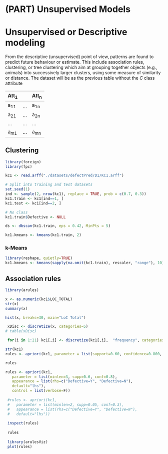 # (PART) Unsupervised Models {-}

# Unsupervised or Descriptive modeling

From the descriptive (unsupervised) point of view, patterns are found to predict future behaviour or estimate. This include association rules, clustering, or tree clustering which aim at grouping together objects (e.g., animals) into successively larger clusters, using some measure of similarity or distance. The dataset will be as the previous table without the $C$ class attribute

| Att~1~|     | Att~n~ |
|-------|-----| -------|
| a~11~ | ... | a~1n~  |
| a~21~ | ... | a~2n~  |
| ...   | ... | ...    |
| a~m1~ | ... | a~mn~  |


## Clustering

```r
library(foreign)
library(fpc)

kc1 <- read.arff("./datasets/defectPred/D1/KC1.arff")

# Split into training and test datasets
set.seed(1)
ind <- sample(2, nrow(kc1), replace = TRUE, prob = c(0.7, 0.3))
kc1.train <- kc1[ind==1, ]
kc1.test <- kc1[ind==2, ]

# No class
kc1.train$Defective <- NULL

ds <- dbscan(kc1.train, eps = 0.42, MinPts = 5)

kc1.kmeans <- kmeans(kc1.train, 2)

```

### k-Means

```r
library(reshape, quietly=TRUE)
kc1.kmeans <- kmeans(sapply(na.omit(kc1.train), rescaler, "range"), 10)
```


## Association rules

```r
library(arules)

x <- as.numeric(kc1$LOC_TOTAL)
str(x)
summary(x)

hist(x, breaks=30, main="LoC Total")

 xDisc <- discretize(x, categories=5)
# table(xDisc)

 for(i in 1:21) kc1[,i] <- discretize(kc1[,i],  "frequency", categories=5)

str(kc1)
rules <- apriori(kc1, parameter = list(support=0.60, confidence=0.800, minlen=3))

rules

rules <- apriori(kc1,
   parameter = list(minlen=3, supp=0.6, conf=0.8),
   appearance = list(rhs=c("Defective=Y", "Defective=N"),
   default="lhs"),
   control = list(verbose=F))
 
 #rules <- apriori(kc1,
 #   parameter = list(minlen=2, supp=0.05, conf=0.3),
 #   appearance = list(rhs=c("Defective=Y", "Defective=N"),
 #   default="lhs"))
  
 inspect(rules)
 
 rules
 
 library(arulesViz)
 plot(rules)
 
```

